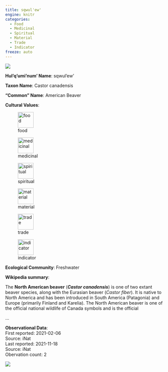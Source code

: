 ```yaml
---
title: sqwul'ew'
engine: knitr
categories:
  - Food
  - Medicinal
  - Spiritual
  - Material
  - Trade
  - Indicator
freeze: auto
---
```

![](https://inaturalist-open-data.s3.amazonaws.com/photos/249990599/medium.jpeg){fig-alt="sqwul'ew' - American Beaver"}

**Hul'q'umi'num' Name**: sqwul'ew'



**Taxon Name**: Castor canadensis

**"Common" Name**: American Beaver

**Cultural Values**:  

::: {layout-nrow=1 style="width:60%"}
![food](/files/food.svg){width=50px}

![medicinal](/files/medicinal.svg){width=50px}

![spiritual](/files/spiritual.svg){width=50px}

![material](/files/material.svg){width=50px}

![trade](/files/trade.svg){width=50px}

![indicator](/files/indicator.svg){width=50px}
:::

**Ecological Community**: Freshwater

**Wikipedia summary**:  
<p class="mw-empty-elt">
</p>

The <b>North American beaver</b> (<i><b>Castor canadensis</b></i>) is one of two extant beaver species, along with the Eurasian beaver (<i>Castor fiber</i>). It is native to North America and has been introduced in South America (Patagonia) and Europe (primarily Finland and Karelia). The North American beaver is one of the official national wildlife of Canada symbols and is the official</p>...

**Observational Data**:   
First reported: 2021-02-06  
Source: iNat  
Last reported: 2021-11-18  
Source: iNat  
Obervation count: 2

![](community_dist.png)

